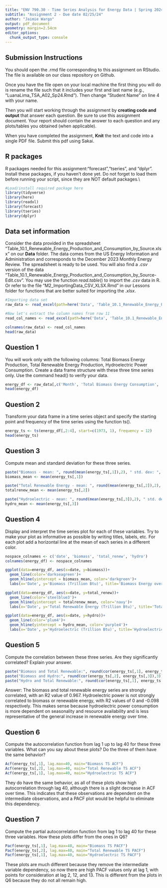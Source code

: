 ```yaml
---
title: "ENV 790.30 - Time Series Analysis for Energy Data | Spring 2024"
subtitle: "Assignment 2 - Due date 02/25/24"
author: "Jaimie Wargo"
output: pdf_document
geometry: margin=2.54cm
editor_options: 
  chunk_output_type: console
---
```


## Submission Instructions

You should open the .rmd file corresponding to this assignment on RStudio. The file is available on our class repository on Github.

Once you have the file open on your local machine the first thing you will do is rename the file such that it includes your first and last name (e.g., "LuanaLima_TSA_A02_Sp24.Rmd"). Then change "Student Name" on line 4 with your name.

Then you will start working through the assignment by **creating code and output** that answer each question. Be sure to use this assignment document. Your report should contain the answer to each question and any plots/tables you obtained (when applicable).

When you have completed the assignment, **Knit** the text and code into a single PDF file. Submit this pdf using Sakai.

## R packages

R packages needed for this assignment:"forecast","tseries", and "dplyr". Install these packages, if you haven't done yet. Do not forget to load them before running your script, since they are NOT default packages.\\

```r
#Load/install required package here
library(tidyverse)
library(here)
library(readxl)
library(forecast)
library(tseries)
library(dplyr)
```

## Data set information

Consider the data provided in the spreadsheet "Table_10.1_Renewable_Energy_Production_and_Consumption_by_Source.xlsx" on our **Data** folder. The data comes from the US Energy Information and Administration and corresponds to the December 2023 Monthly Energy Review. The spreadsheet is ready to be used. You will also find a $.csv$ version of the data "Table_10.1_Renewable_Energy_Production_and_Consumption_by_Source-Edit.csv". You may use the function $read.table()$ to import the $.csv$ data in R. Or refer to the file "M2_ImportingData_CSV_XLSX.Rmd" in our Lessons folder for functions that are better suited for importing the $.xlsx$.

```r
#Importing data set
raw_data <- read_excel(path=here('Data', 'Table_10.1_Renewable_Energy_Production_and_Consumption_by_Source.xlsx'),skip = 12, sheet="Monthly Data",col_names=FALSE) 

#Now let's extract the column names from row 11
read_col_names <- read_excel(path=here('Data', 'Table_10.1_Renewable_Energy_Production_and_Consumption_by_Source.xlsx'),skip = 10,n_max = 1, sheet="Monthly Data",col_names=FALSE) 

colnames(raw_data) <- read_col_names
head(raw_data)
```

## Question 1

You will work only with the following columns: Total Biomass Energy Production, Total Renewable Energy Production, Hydroelectric Power Consumption. Create a data frame structure with these three time series only. Use the command head() to verify your data.

```r
energy_df <- raw_data[,c('Month', 'Total Biomass Energy Consumption', 'Total Renewable Energy Consumption', 'Hydroelectric Power Consumption')]
head(energy_df)
```

## Question 2

Transform your data frame in a time series object and specify the starting point and frequency of the time series using the function ts().

```r
energy_ts <- ts(energy_df[,2:4], start=c(1973, 1), frequency = 12)
head(energy_ts)
```

## Question 3

Compute mean and standard deviation for these three series.

```r
paste("Biomass - mean: ", round(mean(energy_ts[,1]),2), " std. dev: ", round(sd(energy_ts[,1]),2))
biomass_mean <- mean(energy_ts[,1])

paste("Total Renewable Energy - mean: ", round(mean(energy_ts[,2]),2), " std. dev: ", round(sd(energy_ts[,2]),2))
totalrenew_mean <- mean(energy_ts[,2])

paste("Hydroelectric - mean: ", round(mean(energy_ts[,3]),2), " std. dev: ", round(sd(energy_ts[,3]),2))
hydro_mean <- mean(energy_ts[,3])
```

## Question 4

Display and interpret the time series plot for each of these variables. Try to make your plot as informative as possible by writing titles, labels, etc. For each plot add a horizontal line at the mean of each series in a different color.

```r
nospace_colnames <- c('date', 'biomass', 'total_renew', 'hydro')
colnames(energy_df) <- nospace_colnames

ggplot(data=energy_df, aes(x=date, y=biomass))+
  geom_line(color='darkseagreen')+
  geom_hline(yintercept = biomass_mean, color='darkgreen')+
  labs(x='Date', y='Biomass (Trillion Btu)', title='Biomass Energy over time', subtitle = '1973-2023')
```

```r
ggplot(data=energy_df, aes(x=date, y=total_renew))+
  geom_line(color='steelblue3')+
  geom_hline(yintercept = totalrenew_mean, color='navy')+
  labs(x='Date', y='Total Renewable Energy (Trillion Btu)', title='Total Renewable Energy over time', subtitle = '1973-2023')
```

```r
ggplot(data=energy_df, aes(x=date, y=hydro))+
  geom_line(color='plum4')+
  geom_hline(yintercept = hydro_mean, color='purple4')+
  labs(x='Date', y='Hydroelectric (Trillion Btu)', title='Hydroelectric Energy over time', subtitle = '1973-2023')  
```

## Question 5

Compute the correlation between these three series. Are they significantly correlated? Explain your answer.

```r
paste("Biomass and Total Renewable:", round(cor(energy_ts[,1], energy_ts[,2]),3))
paste("Biomass and Hydro:", round(cor(energy_ts[,2], energy_ts[,3]),3))
paste("Hydro and Total Renewable:", round(cor(energy_ts[,1], energy_ts[,3]),3))
```

Answer: The biomass and total renewable energy series are strongly correlated, with an R2 value of 0.967. Hydroelectric power is not strongly correlated to biomass or renewable energy, with R2 values of 0 and -0.098 respectively. This makes sense because hydroelectric power consumption is more dependent on seasonality and resource availability and is less representative of the general increase in renewable energy over time.

## Question 6

Compute the autocorrelation function from lag 1 up to lag 40 for these three variables. What can you say about these plots? Do the three of them have the same behavior?

```r
Acf(energy_ts[,1], lag.max=40, main="Biomass TS ACF")
Acf(energy_ts[,2], lag.max=40, main="Total Renewable TS ACF")
Acf(energy_ts[,1], lag.max=40, main="Hydroelectric TS ACF")
```

They do have the same behavior, as all of these plots show high autocorrelation through lag 40, although there is a slight decrease in ACF over time. This indicates that these observations are dependent on the intermediate observations, and a PACF plot would be helpful to eliminate this dependency.

## Question 7

Compute the partial autocorrelation function from lag 1 to lag 40 for these three variables. How these plots differ from the ones in Q6?

```r
Pacf(energy_ts[,1], lag.max=40, main="Biomass TS PACF")
Pacf(energy_ts[,2], lag.max=40, main="Total Renewable TS PACF")
Pacf(energy_ts[,1], lag.max=40, main="Hydroelectric TS PACF")
```

These plots are much different because they remove the intermediate variable dependency, so now there are high PACF values only at lag 1, with points for consideration at lag 2, 12, and 13. This is different from the plots in Q6 because they do not all remain high.
